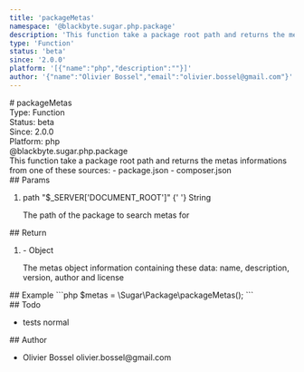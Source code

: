 ```yaml
---
title: 'packageMetas'
namespace: '@blackbyte.sugar.php.package'
description: 'This function take a package root path and returns the metas informations from one of these sources: - package.json - composer.json'
type: 'Function'
status: 'beta'
since: '2.0.0'
platform: '[{"name":"php","description":""}]'
author: '{"name":"Olivier Bossel","email":"olivier.bossel@gmail.com"}'
---
```


<div class="docmap-mdx">
  # packageMetas
  <div class="_metas">
    <div class="_type">
      <span class="_type-label">Type:</span>
      <span class="_type-value">Function</span>
    </div>
    <div class="_status">
      <span class="_status-label">Status:</span>
      <span class="_status-value -beta">beta</span>
    </div>
    <div class="_since">
      <span class="_since-label">Since:</span>
      <span class="_since-value">2.0.0</span>
    </div>
    <div class="_platform">
      <span class="_platform-label">Platform:</span>
      <span class="_platform-value -php">php</span>
    </div>
  </div>
  <div class="_namespace">@blackbyte.sugar.php.package</div>
  <div class="_description typo-lead typo-format">
    This function take a package root path and returns the metas informations
    from one of these sources: - package.json - composer.json
  </div>
  <div class="_params">
    ## Params
    <ol class="_list">
      <li class="_item">
        <span class="_name">path</span>
        <span class="_default">
          &quot;&dollar;&lowbar;SERVER&lsqb;&apos;DOCUMENT&lowbar;ROOT&apos;&rsqb;&quot;
        </span>{' '}
        <span class="_type">String</span>
        <p class="_description">The path of the package to search metas for</p>
      </li>
    </ol>
  </div>
  <div class="_return">
    ## Return
    <ol class="_list">
      <li class="_item">
        <span class="_default">-</span>
        <span class="_type">Object</span>
        <p class="_description">
          The metas object information containing these data&colon; name&comma;
          description&comma; version&comma; author and license
        </p>
      </li>
    </ol>
  </div>
  <div class="_examples">
    ## Example ```php $metas = \Sugar\Package\packageMetas(); ```
  </div>
  <div class="_todo">
    ## Todo
    <ul class="_list">
      <li class="_item">
        <span class="_description">tests</span>
        <span class="_priority -normal">normal</span>
      </li>
    </ul>
  </div>
  <div class="_author">
    ## Author
    <ul class="_list">
      <li class="_item">
        <span class="_name">Olivier Bossel</span>
        <span class="_email">olivier.bossel@gmail.com</span>
      </li>
    </ul>
  </div>
</div>
